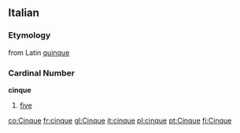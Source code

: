 ==Italian==
===Etymology===
from Latin [[quinque]]

===Cardinal Number===
'''cinque'''

# [[five]]

[[co:Cinque]]
[[fr:cinque]]
[[gl:Cinque]]
[[it:cinque]]
[[pl:cinque]]
[[pt:Cinque]]
[[fi:Cinque]]